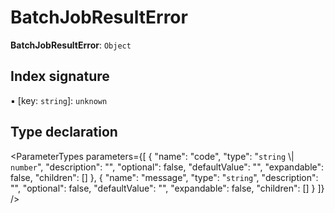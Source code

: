 
# BatchJobResultError

 **BatchJobResultError**: `Object`

## Index signature

▪ [key: `string`]: `unknown`

## Type declaration

<ParameterTypes parameters={[
  {
    "name": "code",
    "type": "`string` \\| `number`",
    "description": "",
    "optional": false,
    "defaultValue": "",
    "expandable": false,
    "children": []
  },
  {
    "name": "message",
    "type": "`string`",
    "description": "",
    "optional": false,
    "defaultValue": "",
    "expandable": false,
    "children": []
  }
]} />
